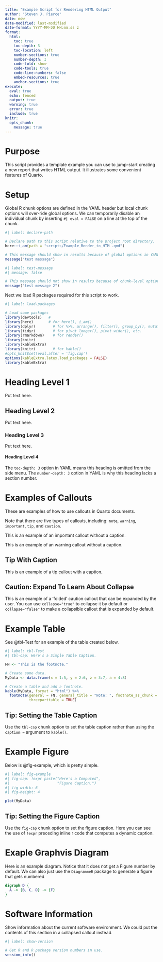 ```yaml
---
title: "Example Script for Rendering HTML Output"
author: "Steven J. Pierce"
date: now
date-modified: last-modified
date-format: YYYY-MM-DD HH:mm:ss z
format: 
  html:
    toc: true
    toc-depth: 3
    toc-location: left
    number-sections: true
    number-depth: 3
    code-fold: show
    code-tools: true
    code-line-numbers: false
    embed-resources: true 
    anchor-sections: true
execute:
  eval: true
  echo: fenced
  output: true
  warning: true
  error: true
  include: true
knitr:
  opts_chunk: 
    message: true
---
```


# Purpose
This script provides a template example you can use to jump-start creating a 
new report that writes HTML output. It illustrates some convenient features of
Quarto.

# Setup
Global R chunk options are defined in the YAML header but local chunk options 
will over-ride global options. We can temporarily disable an individual chunk by 
inserting `#| eval = FALSE` on a line at the top of the chunk. 

``` r
#| label: declare-path

# Declare path to this script relative to the project root directory.
here::i_am(path = "scripts/Example_Render_to_HTML.qmd")

# This message should show in results because of global options in YAML. 
message("test message")
```

``` r
#| label: test-message
#| message: false

# This message should not show in results because of chunk-level options. 
message("test message 2")
```

Next we load R packages required for this script to work. 

```r
#| label: load-packages

# Load some packages
library(devtools)   #  
library(here)       # for here(), i_am()
library(dplyr)        # for %>%, arrange(), filter(), group_by(), mutate(), etc.
library(tidyr)        # for pivot_longer(), pivot_wider(), etc.
library(rmarkdown)    # for render()
library(knitr)      
library(kableExtra) 
library(knitr)        # for kable()
#opts_knit$set(eval.after = 'fig.cap') 
options(kableExtra.latex.load_packages = FALSE)
library(kableExtra)   
```

# Heading Level 1
Put text here. 

## Heading Level 2
Put text here. 

### Heading Level 3
Put text here. 

#### Heading Level 4
The `toc-depth: 3` option in YAML means this heading is omitted from the side 
menu. The `number-depth: 3` option in YAML is why this heading lacks a section
number. 

# Examples of Callouts
These are examples of how to use callouts in Quarto documents. 

::: {.callout-note}
Note that there are five types of callouts, including:
`note`, `warning`, `important`, `tip`, and `caution`.
:::

::: {.callout-important}
This is an example of an important callout without a caption.
:::

::: {.callout-warning}
This is an example of an warning callout without a caption.
:::

::: {.callout-tip}
# Tip With Caption
This is an example of a tip callout with a caption.
:::

::: {.callout-caution collapse="true"}
# Caution: Expand To Learn About Collapse
This is an example of a 'folded' caution callout that can be expanded by the
user. You can use `collapse="true"` to collapse it by default or
`collapse="false"` to make a collapsible callout that is expanded by default.
:::



# Example Table
See @tbl-Test for an example of the table created below. 

```r
#| label: tbl-Test
#| tbl-cap: Here's a Simple Table Caption.

FN <- "This is the footnote."

# Create some data.
MyData <- data.frame(x = 1:5, y = 2:6, z = 3:7, a = 4:8) 

# Create a table and add a footnote. 
kable(MyData, format = "html") %>% 
  footnote(general = FN, general_title = "Note: ", footnote_as_chunk = TRUE,
           threeparttable = TRUE)
```

::: {.callout-tip}
## Tip: Setting the Table Caption
Use the `tbl-cap` chunk option to set the table caption rather than using the 
`caption = ` argument to `kable()`. 
:::

# Example Figure
Below is @fig-example, which is pretty simple. 

```r
#| label: fig-example
#| fig-cap: !expr paste("Here's a Computed", 
#|                      "Figure Caption.")
#| fig-width: 6
#| fig-height: 4

plot(MyData)
```

::: {.callout-tip}
## Tip: Setting the Figure Caption
Use the `fig-cap` chunk option to set the figure caption. Here you can see the 
use of `!expr` preceding inline r code that computes a dynamic caption. 
:::

# Exaple Graphvis Diagram
Here is an example diagram. Notice that it does not get a Figure number by 
default. We can also just use the `DiagrammeR` package to generate a figure 
that gets numbered. 

```dot
digraph D {
  A -> {B, C, D} -> {F}
}
```

# Software Information
Show information about the current software environment. We could put the 
contents of this section in a collapsed callout instead. 

```r
#| label: show-version

# Get R and R package version numbers in use.
session_info()
```
